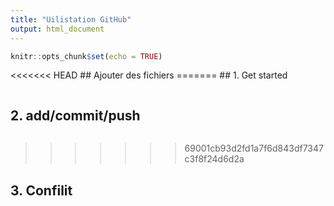 ```yaml
---
title: "Uilistation GitHub"
output: html_document
---
```


```r
knitr::opts_chunk$set(echo = TRUE)
```

<<<<<<< HEAD
## Ajouter des fichiers
=======
## 1. Get started

```r

```








## 2. add/commit/push 

```r

```

>>>>>>> 69001cb93d2fd1a7f6d843df7347c3f8f24d6d2a









## 3. Confilit 

```r

```

